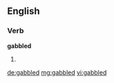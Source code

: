 ==English==

===Verb===
'''gabbled'''

# {{past of|[[gabble]]}}

[[de:gabbled]]
[[mg:gabbled]]
[[vi:gabbled]]